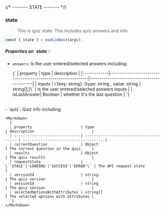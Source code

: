 
{/* -------- STATE -------- */}
### state
  >This is quiz state. This includes quiz answers and info.

  ```jsx
  const { state } = useCioQuiz(args);
  ```
  
  <h5>Properties on <b>`state`:</b></h5>

  - `answers`: Is the user entered/selected answers including:

    <Markdown>
      {`
      | property    | type                                                          | description                                 |
      |-------------|---------------------------------------------------------------|---------------------------------------------|
      | inputs      | \`[key: string]: {type: string , value: string | string[];}\` | Is the user entered/selected answers inputs |
      | isLastAnswer| Boolean                                                       | whether it's the last question              |
      `}
    </Markdown>

  <br />
  - `quiz`: Quiz info including:

    <Markdown>
      {`
      | property                      | type                                    | description                          |
      | :-----------------------------| :---------------------------------------| :------------------------------------|
      | currentQuestion               | Object                                  | The current question in the quiz.    |
      | results                       | Object                                  | The quiz results                     |
      | requestState                  | \`'STALE'|'LOADING'|'SUCCESS'|'ERROR'\` | The API request state                |
      | versionId                     | string                                  | The quiz version                     |
      | sessionId                     | string                                  | The quiz session                     |
      | selectedOptionsWithAttributes | string[]                                | The selected options with attributes |
      `}
    </Markdown>
